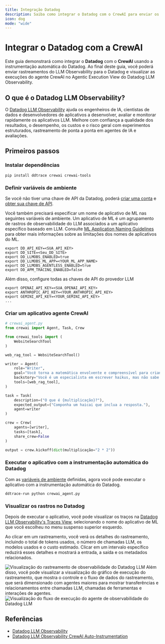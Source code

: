 ```yaml
---
title: Integração Datadog
description: Saiba como integrar o Datadog com o CrewAI para enviar os rastros de observabilidade do LLM para o Datadog.
icon: dog
mode: "wide"
---
```


# Integrar o Datadog com a CrewAI

Este guia demonstrará como integrar o **Datadog** com o **CrewAI** usando a instrumentação automática do Datadog. Ao final deste guia, você poderá enviar rastreamentos do LLM Observability para o Datadog e visualizar as execuções do agente CrewAI no Agentic Execution View do Datadog LLM Observability.

## O que é o Datadog LLM Observability?

O [Datadog LLM Observability](https://www.datadoghq.com/product/llm-observability/) ajuda os engenheiros de IA, cientistas de dados e desenvolvedores de aplicativos a desenvolver, avaliar e monitorar rapidamente os aplicativos LLM. Melhore com confiança a qualidade dos resultados, o desempenho, os custos e o risco geral com experimentos estruturados, rastreamento de ponta a ponta em agentes de IA e avaliações.

## Primeiros passos

### Instalar dependências

```shell
pip install ddtrace crewai crewai-tools
```

### Definir variáveis de ambiente

Se você não tiver uma chave de API da Datadog, poderá [criar uma conta](https://www.datadoghq.com/) e [obter sua chave de API](https://docs.datadoghq.com/account_management/api-app-keys/#api-keys).

Você também precisará especificar um nome de aplicativo de ML nas seguintes variáveis de ambiente. Um aplicativo de ML é um agrupamento de rastros de observabilidade do LLM associados a um aplicativo específico baseado em LLM. Consulte [ML Application Naming Guidelines](https://docs.datadoghq.com/llm_observability/instrumentation/sdk?tab=python#application-naming-guidelines) para obter mais informações sobre as limitações dos nomes de aplicativos do ML.

```shell
export DD_API_KEY=<SUA_API_KEY>
export DD_SITE=<Seu_DD_SITE>
export DD_LLMOBS_ENABLED=true
export DD_LLMOBS_ML_APP=<YOUR_ML_APP_NAME>
export DD_LLMOBS_AGENTLESS_ENABLED=true
export DD_APM_TRACING_ENABLED=false
```

Além disso, configure todas as chaves de API do provedor LLM

```shell
export OPENAI_API_KEY=<SUA_OPENAI_API_KEY>
export ANTHROPIC_API_KEY=<YOUR_ANTHROPIC_API_KEY>
export GEMINI_API_KEY=<YOUR_GEMINI_API_KEY>
...
```

### Criar um aplicativo agente CrewAI

```python
# crewai_agent.py
from crewai import Agent, Task, Crew

from crewai_tools import (
    WebsiteSearchTool
)

web_rag_tool = WebsiteSearchTool()

writer = Agent(
    role="Writer",
    goal="Você torna a matemática envolvente e compreensível para crianças pequenas por meio da poesia",
    backstory="Você é um especialista em escrever haikus, mas não sabe nada de matemática",
    tools=[web_rag_tool],
)

task = Task(
    description=("O que é {multiplicação}?"),
    expected_output=("Componha um haicai que inclua a resposta."),
    agent=writer
)

crew = Crew(
    agents=[writer],
    tasks=[task],
    share_crew=False
)

output = crew.kickoff(dict(multiplicação="2 * 2"))
```

### Executar o aplicativo com a instrumentação automática do Datadog

Com as [variáveis de ambiente](#definir-variáveis-de-ambiente) definidas, agora você pode executar o aplicativo com a instrumentação automática do Datadog.

```shell
ddtrace-run python crewai_agent.py
```

### Visualizar os rastros no Datadog

Depois de executar o aplicativo, você pode visualizar os traços na [Datadog LLM Observability's Traces View](https://app.datadoghq.com/llm/traces), selecionando o nome do aplicativo de ML que você escolheu no menu suspenso superior esquerdo.

Ao clicar em um rastreamento, você verá os detalhes do rastreamento, incluindo o total de tokens usados, o número de chamadas LLM, os modelos usados e o custo estimado. Clicar em um intervalo específico reduzirá esses detalhes e mostrará a entrada, a saída e os metadados relacionados.

<Frame>
<img src="/images/datadog-llm-observability-1.png" alt="Visualização do rastreamento de observabilidade do Datadog LLM" />
</Frame>    
Além disso, você pode visualizar a visualização do gráfico de execução do rastreamento, que mostra o controle e o fluxo de dados do rastreamento, que será dimensionado com agentes maiores para mostrar transferências e relacionamentos entre chamadas LLM, chamadas de ferramentas e interações de agentes.

<Frame>
<img src="/images/datadog-llm-observability-2.png" alt="Visualização do fluxo de execução do agente de observabilidade do Datadog LLM" />
</Frame>

## Referências

- [Datadog LLM Observability](https://www.datadoghq.com/product/llm-observability/)
- [Datadog LLM Observability CrewAI Auto-Instrumentation](https://docs.datadoghq.com/llm_observability/instrumentation/auto_instrumentation?tab=python#crew-ai)
